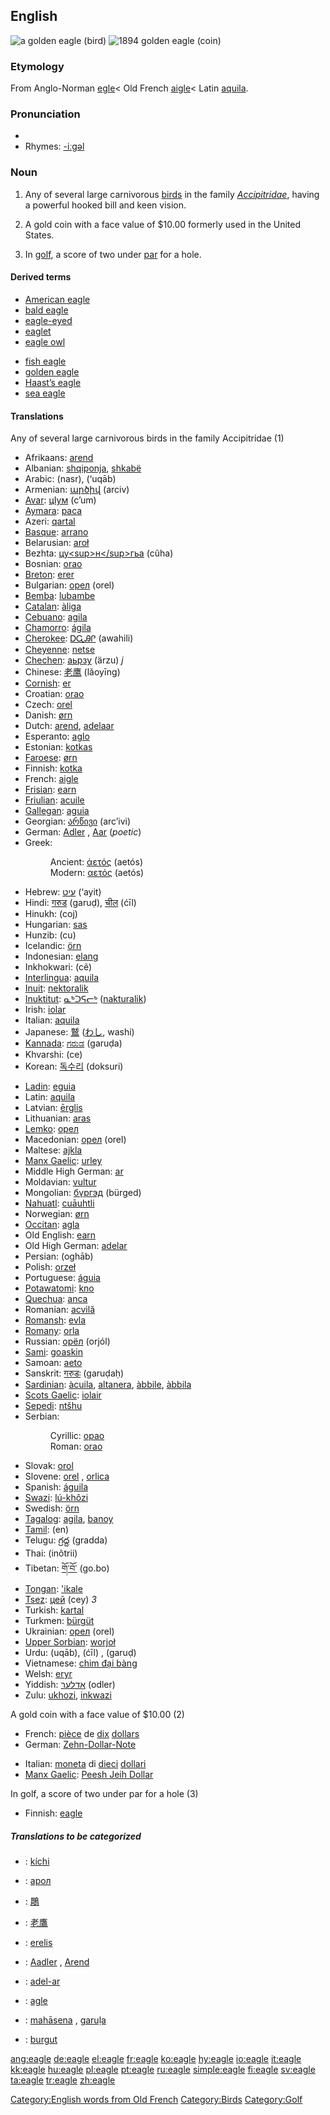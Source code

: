 {{see|Eagle}}
{{wikipediapar|Eagle}}
{{wikipediapar|Eagle (disambiguation)}}
==English==
[[Image:GoldenEagle-Nova.jpg|thumb|right|a golden eagle (bird)]]
[[Image:1894-O-Eagle.jpg|thumb|right|1894 golden eagle (coin)]]
===Etymology===
From Anglo-Norman [[egle]]< Old French [[aigle]]< Latin [[aquila]].

===Pronunciation===
*{{IPA|/'i:gəl/}}
*Rhymes: [[Rhymes:English:-iːɡəl|-iːɡəl]]

===Noun===
{{en-noun}}

# Any of several large carnivorous [[bird]]s in the family ''[[Accipitridae]]'', having a powerful hooked bill and keen vision.
# {{US}} A gold coin with a face value of $10.00 formerly used in the United States.
# In [[golf]], a score of two under [[par]] for a hole.

====Derived terms====
{{top}}
*[[American eagle]]
*[[bald eagle]]
*[[eagle-eyed]]
*[[eaglet]]
*[[eagle owl]]
{{mid}}
*[[fish eagle]]
*[[golden eagle]]
*[[Haast's eagle|Haast’s eagle]]
*[[sea eagle]]
{{bottom}}

====Translations====
;Any of several large carnivorous birds in the family Accipitridae (1)
{{top}}
*Afrikaans: [[arend]]
*Albanian: [[shqiponja]], [[shkabë]]
*Arabic: {{ARchar|[[نسر]]}} (nasr), {{ARchar|[[عقاب]]}} (‘uqāb)
*Armenian: [[արծիվ]] (arciv)
*[[Avar]]: [[цӀум]] (cʼum)
*[[Aymara]]: [[paca]]
*Azeri: [[qartal]]
*[[Basque]]: [[arrano]]
*Belarusian: [[aroł]]
*Bezhta: [[цу<sup>н</sup>гьа]] (cũha)
*Bosnian: [[orao#Bosnian|orao]]
*[[Breton]]: [[erer]]
*Bulgarian: [[орел]] (orel)
*[[Bemba]]: [[lubambe]]
*[[Catalan]]: [[àliga]]
*[[Cebuano]]: [[agila]]
*[[Chamorro]]: [[ágila]]
*[[Cherokee]]: [[ᎠᏩᎯᎵ]] (awahili)
*[[Cheyenne]]: [[netse]]
*[[Chechen]]: [[аьрзу]] (ärzu) ''j''
*Chinese: [[老鹰]] (lǎoyīng)
*[[Cornish]]: [[er]]
*Croatian: [[orao#Croatian|orao]]
*Czech: [[orel]]
*Danish: [[ørn]]
*Dutch: [[arend]], [[adelaar]]
*Esperanto: [[aglo]]
*Estonian: [[kotkas]]
*[[Faroese]]: [[ørn]]
*Finnish: [[kotka]]
*French: [[aigle]] {{m}}
*[[Frisian]]: [[earn]]
*[[Friulian]]: [[acuile]]
*[[Gallegan]]: [[aguia]]
*Georgian: [[არწივი]] (arcʼivi)
*German: [[Adler]] {{m}}, [[Aar]] {{m}} (''poetic'')
*Greek:
*:Ancient: [[ἀετός]] (aetós) {{m}}
*:Modern: [[αετός]] (aetós) {{m}}
*Hebrew: [[עיט]] (‘ayit)
*Hindi: [[गरुड]] (garuḍ), [[चील]] (ćīl)
*Hinukh: (coj)
*Hungarian: [[sas]]
*Hunzib: (cu)
*Icelandic: [[örn]]
*Indonesian: [[elang]]
*Inkhokwari: (cẽ)
*[[Interlingua]]: [[aquila]]
*[[Inuit]]: [[nektoralik]]
*[[Inuktitut]]: [[ᓇᒃᑐᕋᓕᒃ]] ([[nakturalik]])
*Irish: [[iolar]] {{m}}
*Italian: [[aquila]] {{f}}
*Japanese: [[鷲]] ([[わし]], washi)
*[[Kannada]]: [[ಗರುಡ]] (garuḍa)
*Khvarshi: (ce)
*Korean: [[독수리]] (doksuri)
{{mid}}
*[[Ladin]]: [[eguia]]
*Latin: [[aquila]] {{f}}
*Latvian: [[ērglis]]
*Lithuanian: [[aras]] {{m}}
*[[Lemko]]: [[орел]]
*Macedonian: [[орел]] (orel)
*Maltese: [[ajkla]]
*[[Manx Gaelic]]: [[urley]]
*Middle High German: [[ar]]
*Moldavian: [[vultur]]
*Mongolian: [[бүргэд]] (bürged)
*[[Nahuatl]]: [[cuāuhtli]]
*Norwegian: [[ørn]] {{m}}
*[[Occitan]]: [[agla]]
*Old English: [[earn]]
*Old High German: [[adelar]]
*Persian: {{FAchar|[[عقاب]]}} (oghāb)
*Polish: [[orzeł]] {{m}}
*Portuguese: [[águia]] {{f}}
*[[Potawatomi]]: [[kno]]
*[[Quechua]]: [[anca]]
*Romanian: [[acvilă]] {{f}}
*[[Romansh]]: [[evla]]
*[[Romani|Romany]]: [[orla]] {{f}}
*Russian: [[орёл]] (orjól)
*[[Sami]]: [[goaskin]]
*Samoan: [[aeto]]
*Sanskrit: [[गरुडः]] (garuḍaḥ)
*[[Sardinian]]: [[àcuila]], [[altanera]], [[àbbile]], [[àbbila]]
*[[Scots Gaelic]]: [[iolair]]
*[[Sepedi]]: [[ntšhu]]
*Serbian:
*:Cyrillic: [[орао#Serbian|орао]]
*:Roman: [[orao#Serbian|orao]]
*Slovak: [[orol]]
*Slovene: [[orel]] {{m}}, [[orlica]] {{f}}
*Spanish: [[águila]] {{f}}
*[[Swazi]]: [[lú-khôzi]]
*Swedish: [[örn]]
*[[Tagalog]]: [[agila]], [[banoy]]
*[[Tamil]]: (en)
*Telugu: [[గ్రద్ద]] (gradda)
*Thai: {{THchar|[[อินทรี]]}} (inôtrii)
*Tibetan: [[གོ་བོ་]] (go.bo)
*[[Tongan]]: [['ikale]]
*[[Tsez]]: [[цей]] (cey) ''3''
*Turkish: [[kartal]]
*Turkmen: [[bürgüt]]
*Ukrainian: [[орел]] (orel)
*[[Upper Sorbian]]: [[worjoł]]
*Urdu: {{URchar|[[عقاب]]}} (uqāb), {{URchar|[[چیل]]}} (ćīl) {{f}}, {{URchar|[[گرڈ]]}} (garuḍ)
*Vietnamese: [[chim đại bàng]]
*Welsh: [[eryr]]
*Yiddish: [[אָדלער]] (odler) {{m}}
*Zulu: [[ukhozi]], [[inkwazi]]
{{bottom}}

;A gold coin with a face value of $10.00 (2)
{{top}}
*French: [[pièce]] de [[dix]] [[dollar]]s
*German: [[Zehn-Dollar-Note]] {{f}}
{{mid}}
*Italian: [[moneta]] di [[dieci]] [[dollaro|dollari]]
*[[Manx Gaelic]]: [[Peesh Jeih Dollar]]
{{bottom}}

;In golf, a score of two under par for a hole (3)
{{top}}
*Finnish: [[eagle]]
{{mid}}
{{bottom}}

=====Translations to be categorized=====
{{checktrans}}
{{top}}
*{{ttbc|Amuzgo}}: [[kíchi]]
*{{ttbc|Belarusian}}: [[арол]]
*{{ttbc|CJKV Characters}}: [[鵰]]
*{{ttbc|Chinese}}: [[老鷹]]
*{{ttbc|Lithuanian}}: [[erelis]] {{m}}
{{mid}}
*{{ttbc|Low Saxon}}: [[Aadler]] {{m}}, [[Arend]] {{m}}
*{{ttbc|Middle High German}}: [[adel-ar]]
*{{ttbc|Novial}}: [[agle]]
*{{ttbc|Pali}}: [[mahāsena]] {{m}}, [[garuḷa]] {{m}}
*{{ttbc|Uzbek}}: [[burgut]]
{{bottom}}

[[Category:English words from Old French]]
[[Category:Birds]]
[[Category:Golf]]

[[ang:eagle]]
[[de:eagle]]
[[el:eagle]]
[[fr:eagle]]
[[ko:eagle]]
[[hy:eagle]]
[[io:eagle]]
[[it:eagle]]
[[kk:eagle]]
[[hu:eagle]]
[[pl:eagle]]
[[pt:eagle]]
[[ru:eagle]]
[[simple:eagle]]
[[fi:eagle]]
[[sv:eagle]]
[[ta:eagle]]
[[tr:eagle]]
[[zh:eagle]]